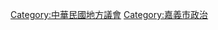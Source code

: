 {{catmore}}
{{commons category|Chiayi City Council}}

[[Category:中華民國地方議會|Category:中華民國地方議會]]
[[Category:嘉義市政治|Category:嘉義市政治]]